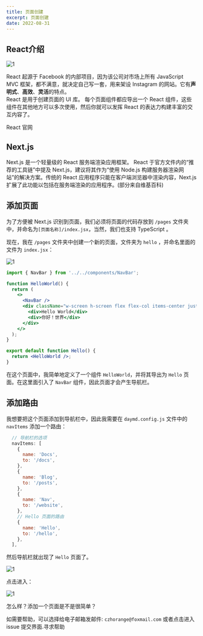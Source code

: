 ```yaml
---
title: 页面创建
excerpt: 页面创建
date: 2022-08-31
---
```


## React介绍

![1](https://jetzihan-img.oss-cn-beijing.aliyuncs.com/blog/20220831132731.png)

React 起源于 Facebook 的内部项目，因为该公司对市场上所有 JavaScript MVC 框架，都不满意，就决定自己写一套，用来架设 Instagram 的网站。它有**声明式**、**高效**、**灵活**的特点。  
React 是用于创建页面的 UI 库。 每个页面组件都应导出一个 React 组件，这些组件在其他地方可以多次使用，然后你就可以发挥 React 的表达力构建丰富的交互内容了。  

<To to="https://reactjs.org/">React 官网</To>

## Next.js

Next.js 是一个轻量级的 React 服务端渲染应用框架。 React 于官方文件内的“推荐的工具链”中提及 Next.js，建议将其作为“使用 Node.js 构建服务器渲染网站”的解决方案。传统的 React 应用程序只能在客户端浏览器中渲染内容，Next.js 扩展了此功能以包括在服务端渲染的应用程序。(部分来自维基百科)

## 添加页面

为了方便被 Next.js 识别到页面，我们必须将页面的代码存放到 `/pages` 文件夹中，并命名为`[页面名称]/index.jsx`，当然，我们也支持 TypeScript 。

现在，我在 `/pages` 文件夹中创建一个新的页面，文件夹为 `hello` ，并命名里面的文件为 `index.jsx`：

![1](https://jetzihan-img.oss-cn-beijing.aliyuncs.com/blog/20220831133734.png)

```jsx
import { NavBar } from '../../components/NavBar';

function HelloWorld() {
  return (
    <>
      <NavBar />
      <div className="w-screen h-screen flex flex-col items-center justify-center text-3xl font-bold">
        <div>Hello World</div>
        <div>你好！世界</div>
      </div>
    </>
  );
}

export default function Hello() {
  return <HelloWorld />;
}
```

在这个页面中，我简单地定义了一个组件 `HelloWorld`，并将其导出为 `Hello` 页面。在这里面引入了 `NavBar` 组件，因此页面才会产生导航栏。

## 添加路由

我想要把这个页面添加到导航栏中，因此我需要在 `daymd.config.js` 文件中的 `navItems` 添加一个路由：  

```js
  // 导航栏的选项
  navItems: [
    {
      name: 'Docs',
      to: '/docs',
    },
    {
      name: 'Blog',
      to: '/posts',
    },
    {
      name: 'Nav',
      to: '/website',
    },
    // Hello 页面的路由
    {
      name: 'Hello',
      to: '/hello',
    },
  ],
```

然后导航栏就出现了 `Hello` 页面了。  

![1](https://jetzihan-img.oss-cn-beijing.aliyuncs.com/blog/20220831135317.png)  

点击进入：  

![1](https://jetzihan-img.oss-cn-beijing.aliyuncs.com/blog/20220831135347.png)

怎么样？添加一个页面是不是很简单？

<Tips title="遇到问题？">如需要帮助，可以选择给电子邮箱发邮件: `czhorange@foxmail.com` 或者点击进入 issue 提交界面.<To to="https://github.com/inannan423/Daymd/issues">寻求帮助</To></Tips>
